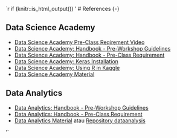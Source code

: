 `r if (knitr::is_html_output()) '
# References {-}

## Data Science Academy {-}

- [Data Science Academy Pre-Class Reqirement Video](https://drive.google.com/drive/folders/1yykDYLjDbBhWDsSiSjrCAMmKtVQAv2Pf?usp=sharing)
- [Data Science Academy: Handbook - Pre-Workshop Guidelines](https://drive.google.com/file/d/1QCmDcY8--hdrt6jY4qv5GUoYindZ7qRr/view?usp=sharing)
- [Data Science Academy: Handbook - Pre-Class Requirement](https://drive.google.com/file/d/1oCnB2s3mOf5RSpb-dSbfS1_2oH3TCI9C/view?usp=sharing)
- [Data Science Academy: Keras Installation](https://drive.google.com/file/d/1HwDup9evsp2O98rJAYCGs7jkULiIQZvX/view?usp=sharing)
- [Data Science Academy: Using R in Kaggle](https://drive.google.com/file/d/1dltdbva5BJe0pYbBeQhtXw_a3v3FzY_k/view?usp=sharing)
- [Data Science Academy Material](https://drive.google.com/drive/folders/1I1h0p4BkvkUYV8mtDU7bgswE_awOIxWY?usp=sharing)

## Data Analytics {-}

- [Data Analytics: Handbook - Pre-Workshop Guidelines](https://drive.google.com/file/d/1afBcb0hb9iUwt8baedPn33mYxbN4qGl9/view?usp=sharing)
- [Data Analytics: Handbook - Pre-Class Requirement](https://drive.google.com/file/d/1j1SPrSEC4735CzDVmg6bvNRcYI9rVNVJ/view?usp=sharing)
- [Data Analytics Material](https://gitlab.com/algoritma.py/dataanalysis) atau [Repository dataanalysis](https://github.com/onlyphantom/dataanalysis)

'`

[^1]: [How to Ask Question to Mentor](https://drive.google.com/file/d/1gWSTNF3wXK5Lbfssb-eT_A3gbnLvY_ez/view?usp=sharing)